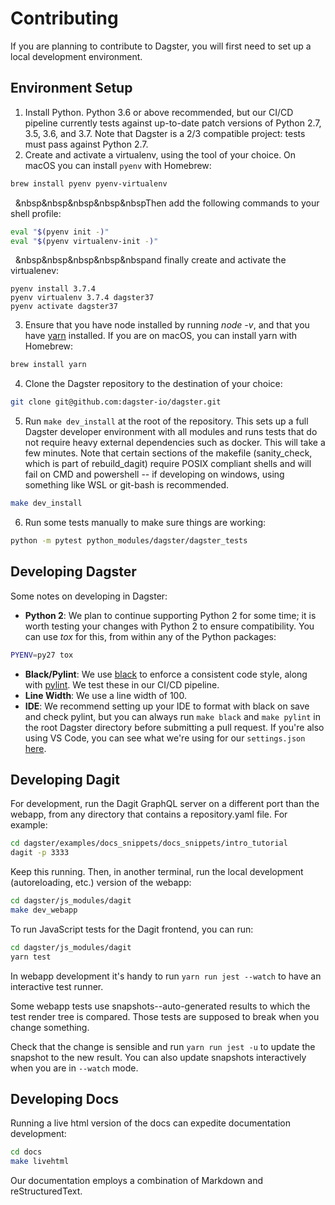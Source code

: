 
<DynamicMetaTags
  title="Contributing | Dagster"
  description="Contributions are welcome and are greatly appreciated. Here's the contribution guide."
/>

# Contributing

If you are planning to contribute to Dagster, you will first need to set
up a local development environment.

## Environment Setup

1.  Install Python. Python 3.6 or above recommended, but our CI/CD
    pipeline currently tests against up-to-date patch versions of Python
    2.7, 3.5, 3.6, and 3.7. Note that Dagster is a 2/3 compatible
    project: tests must pass against Python 2.7.
2.  Create and activate a virtualenv, using the tool of your choice.
    On macOS you can install `pyenv` with Homebrew:

```bash
brew install pyenv pyenv-virtualenv
```

&nbsp;&nbsp;&nbsp&nbsp&nbsp&nbsp&nbspThen add the following commands to your shell profile:

```bash
eval "$(pyenv init -)"
eval "$(pyenv virtualenv-init -)"
```

&nbsp;&nbsp;&nbsp&nbsp&nbsp&nbsp&nbspand finally create and activate the virtualenev:

```
pyenv install 3.7.4
pyenv virtualenv 3.7.4 dagster37
pyenv activate dagster37
```

3.  Ensure that you have node installed by running _node -v_, and that you have
    [yarn](https://yarnpkg.com/lang/en/) installed. If you are on macOS,
    you can install yarn with Homebrew:

```bash
brew install yarn
```

4.  Clone the Dagster repository to the destination of your choice:

```bash
git clone git@github.com:dagster-io/dagster.git
```

5.  Run `make dev_install` at the root of the repository. This sets up a
    full Dagster developer environment with all modules and runs tests
    that do not require heavy external dependencies such as docker. This
    will take a few minutes. Note that certain sections of the makefile (sanity_check,
    which is part of rebuild_dagit) require POSIX compliant shells and will fail
    on CMD and powershell -- if developing on windows, using something like WSL or git-bash
    is recommended.

```bash
make dev_install
```

6.  Run some tests manually to make sure things are working:

```bash
python -m pytest python_modules/dagster/dagster_tests
```

## Developing Dagster

Some notes on developing in Dagster:

- **Python 2**: We plan to continue supporting Python 2 for some time;
  it is worth testing your changes with Python 2 to ensure
  compatibility. You can use _tox_ for this, from within
  any of the Python packages:

```bash
PYENV=py27 tox
```

- **Black/Pylint**: We use [black](https://github.com/python/black) to
  enforce a consistent code style, along with
  [pylint](https://www.pylint.org/). We test these in our CI/CD
  pipeline.
- **Line Width**: We use a line width of 100.
- **IDE**: We recommend setting up your IDE to format with black on
  save and check pylint, but you can always run `make black` and
  `make pylint` in the root Dagster directory before submitting a pull
  request. If you're also using VS Code, you can see what we're
  using for our `settings.json`
  [here](https://gist.github.com/natekupp/7a17a9df8d2064e5389cc84aa118a896).

## Developing Dagit

For development, run the Dagit GraphQL server on a different port than
the webapp, from any directory that contains a repository.yaml file. For
example:

```bash
cd dagster/examples/docs_snippets/docs_snippets/intro_tutorial
dagit -p 3333
```

Keep this running. Then, in another terminal, run the local development
(autoreloading, etc.) version of the webapp:

```bash
cd dagster/js_modules/dagit
make dev_webapp
```

To run JavaScript tests for the Dagit frontend, you can run:

```bash
cd dagster/js_modules/dagit
yarn test
```

In webapp development it's handy to run `yarn run jest --watch` to have
an interactive test runner.

Some webapp tests use snapshots--auto-generated results to which the
test render tree is compared. Those tests are supposed to break when you
change something.

Check that the change is sensible and run `yarn run jest -u` to update
the snapshot to the new result. You can also update snapshots
interactively when you are in `--watch` mode.

## Developing Docs

Running a live html version of the docs can expedite documentation
development:

```bash
cd docs
make livehtml
```

Our documentation employs a combination of Markdown and
reStructuredText.
